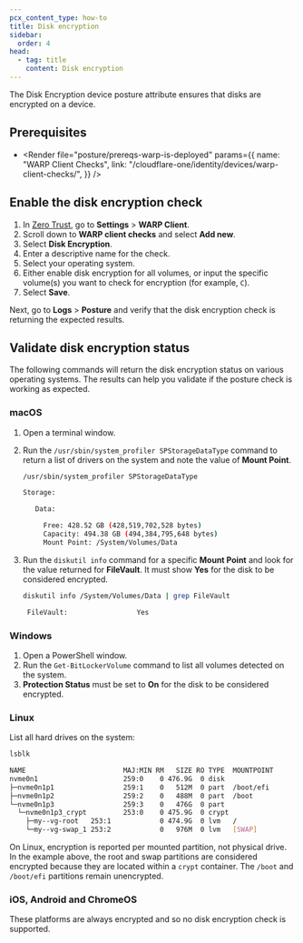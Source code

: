 ```yaml
---
pcx_content_type: how-to
title: Disk encryption
sidebar:
  order: 4
head:
  - tag: title
    content: Disk encryption
---
```



The Disk Encryption device posture attribute ensures that disks are encrypted on a device.

## Prerequisites

- <Render
  	file="posture/prereqs-warp-is-deployed"
  	params={{
  		name: "WARP Client Checks",
  		link: "/cloudflare-one/identity/devices/warp-client-checks/",
  	}}
  />

## Enable the disk encryption check

1. In [Zero Trust](https://one.dash.cloudflare.com), go to **Settings** > **WARP Client**.
2. Scroll down to **WARP client checks** and select **Add new**.
3. Select **Disk Encryption**.
4. Enter a descriptive name for the check.
5. Select your operating system.
6. Either enable disk encryption for all volumes, or input the specific volume(s) you want to check for encryption (for example, `C`).
7. Select **Save**.

Next, go to **Logs** > **Posture** and verify that the disk encryption check is returning the expected results.

## Validate disk encryption status

The following commands will return the disk encryption status on various operating systems. The results can help you validate if the posture check is working as expected.

### macOS

1. Open a terminal window.

2. Run the `/usr/sbin/system_profiler SPStorageDataType` command to return a list of drivers on the system and note the value of **Mount Point**.

   ```sh
   /usr/sbin/system_profiler SPStorageDataType
   ```

   ```sh output
   Storage:

      Data:

        Free: 428.52 GB (428,519,702,528 bytes)
        Capacity: 494.38 GB (494,384,795,648 bytes)
        Mount Point: /System/Volumes/Data
   ```

3. Run the `diskutil info` command for a specific **Mount Point** and look for the value returned for **FileVault**. It must show **Yes** for the disk to be considered encrypted.

   ```sh
   diskutil info /System/Volumes/Data | grep FileVault
   ```

   ```sh output
    FileVault:                 Yes
   ```

### Windows

1. Open a PowerShell window.
2. Run the `Get-BitLockerVolume` command to list all volumes detected on the system.
3. **Protection Status** must be set to **On** for the disk to be considered encrypted.

### Linux

List all hard drives on the system:

```sh
lsblk
```

```sh output
NAME                        MAJ:MIN RM   SIZE RO TYPE  MOUNTPOINT
nvme0n1                     259:0    0 476.9G  0 disk
├─nvme0n1p1                 259:1    0   512M  0 part  /boot/efi
├─nvme0n1p2                 259:2    0   488M  0 part  /boot
└─nvme0n1p3                 259:3    0   476G  0 part
  └─nvme0n1p3_crypt         253:0    0 475.9G  0 crypt
    ├─my--vg-root   253:1            0 474.9G  0 lvm   /
    └─my--vg-swap_1 253:2            0   976M  0 lvm   [SWAP]
```

On Linux, encryption is reported per mounted partition, not physical drive. In the example above, the root and swap partitions are considered encrypted because they are located within a `crypt` container. The `/boot` and `/boot/efi` partitions remain unencrypted.

### iOS, Android and ChromeOS

These platforms are always encrypted and so no disk encryption check is supported.
